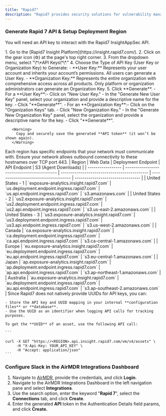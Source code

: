 ```yaml
---
title: "Rapid7"
description: "Rapid7 provides security solutions for vulnerability management, incident detection, response, and cloud security. Rapid7 platform helps organizations identify and mitigate risks, detect threats, and respond to incidents efficiently."
---
```


### Generate Rapid 7 API & Setup Deployment Region

You will need an API key to interact with the Rapid7 InsightAppSec API.

<Steps>
  <Step title="Access Rapid7 Insight Platform">
    1. Go to the [Rapid7 Insight Platform](https://insight.rapid7.com/).
    2. Click on the gear icon (⚙️) at the page's top right corner.
    3. From the dropdown menu, select "\*\*API Keys\*\*."
    4. Choose the Type of API Key (User Key or Organization Key) to Generate:
       - **User Key:** Represents your user account and inherits your account’s permissions. All users can generate a User Key.
       - **Organization Key:** Represents the entire organization with comprehensive access across all products. Only platform or organization administrators can generate an Organization Key.
    5. Click **Generate**.
       - For a **User Key**:​
         - Click on "New User Key."
         - In the "Generate New User Key" panel, select your organization and provide a descriptive name for the key.
         - Click "**Generate**".
       - For an **Organization Key**:​
         - Click on the "Organization Keys" tab.
         - Click "New Organization Key."
         - In the "Generate New Organization Key" panel, select the organization and provide a descriptive name for the key.
         - Click "**Generate**".

       <Warning>
         Copy and securely save the generated **API token** (it won’t be shown again).
       </Warning>
  </Step>
  <Step title="Determine Data Storage Region">
    <Info>
      Each region has specific endpoints that your network must communicate with.
    </Info>
    <Tip>
      Ensure your network allows outbound connectivity to these hostnames over TCP port 443.
    </Tip>
    | Region            | Web Data                                    | Deployment Endpoint                          | API Endpoint                          | S3 (Agent Downloads)              |
    | ----------------- | ------------------------------------------- | -------------------------------------------- | ------------------------------------- | --------------------------------- |
    | United States - 1 | `exposure-analytics.insight.rapid7.com`     | `us.deployment.endpoint.ingress.rapid7.com`  | `us.api.endpoint.ingress.rapid7.com`  | `s3.amazonaws.com`                |
    | United States - 2 | `us2.exposure-analytics.insight.rapid7.com` | `us2.deployment.endpoint.ingress.rapid7.com` | `us2.api.endpoint.ingress.rapid7.com` | `s3.us-east-2.amazonaws.com`      |
    | United States - 3 | `us3.exposure-analytics.insight.rapid7.com` | `us3.deployment.endpoint.ingress.rapid7.com` | `us3.api.endpoint.ingress.rapid7.com` | `s3.us-west-2.amazonaws.com`      |
    | Canada            | `ca.exposure-analytics.insight.rapid7.com`  | `ca.deployment.endpoint.ingress.rapid7.com`  | `ca.api.endpoint.ingress.rapid7.com`  | `s3.ca-central-1.amazonaws.com`   |
    | Europe            | `eu.exposure-analytics.insight.rapid7.com`  | `eu.deployment.endpoint.ingress.rapid7.com`  | `eu.api.endpoint.ingress.rapid7.com`  | `s3.eu-central-1.amazonaws.com`   |
    | Japan             | `ap.exposure-analytics.insight.rapid7.com`  | `ap.deployment.endpoint.ingress.rapid7.com`  | `ap.api.endpoint.ingress.rapid7.com`  | `s3.ap-northeast-1.amazonaws.com` |
    | Australia         | `au.exposure-analytics.insight.rapid7.com`  | `au.deployment.endpoint.ingress.rapid7.com`  | `au.api.endpoint.ingress.rapid7.com`  | `s3.ap-southeast-2.amazonaws.com` |
  </Step>
  <Step title="Associate the UUID with Your API Key">
    Since Rapid7 does not natively provide UUIDs for API keys, you can:

    - Store the API key and UUID mapping in your internal **configuration files** or **database**.
    - Use the UUID as an identifier when logging API calls for tracking purposes.

    To get the **UUID** of an asset, use the following API call:

    ```
    
    curl -X GET "https://<REGION>.api.insight.rapid7.com/vm/v4/assets" \
         -H "X-Api-Key: YOUR_API_KEY" \
         -H "Accept: application/json"
    ```
  </Step>
</Steps>

### Configure Slack in the AirMDR Integrations Dashboard

1. Navigate to [AirMDR](https://app.airmdr.com/auth/login), provide the credentials, and click **Login**.
2. Navigate to the AirMDR Integrations Dashboard in the left navigation pane and select **Integrations**.
3. Use the search option, enter the keyword "**Rapid 7**", select the **Connections** tab, and click **Create**.
4. Enter the generated **API** token in the Authentication Details field params, and click **Create.**